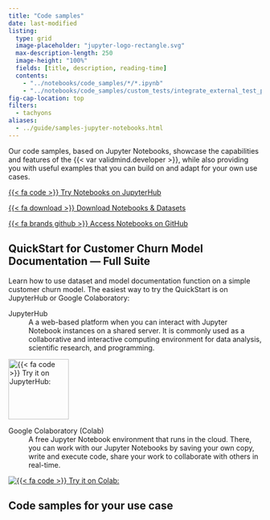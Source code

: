```yaml
---
title: "Code samples"
date: last-modified
listing:
  type: grid
  image-placeholder: "jupyter-logo-rectangle.svg"
  max-description-length: 250
  image-height: "100%"
  fields: [title, description, reading-time]
  contents: 
    - "../notebooks/code_samples/*/*.ipynb"
    - "../notebooks/code_samples/custom_tests/integrate_external_test_providers.ipynb"
fig-cap-location: top
filters:
  - tachyons
aliases:
  - ../guide/samples-jupyter-notebooks.html
---
```


Our code samples, based on Jupyter Notebooks, showcase the capabilities and features of the {{< var validmind.developer >}}, while also providing you with useful examples that you can build on and adapt for your own use cases. 

:::: {.flex .flex-wrap .justify-around}

::: {.w-30-ns .mt2 .pb3}

[{{< fa code >}} Try Notebooks on JupyterHub](https://jupyterhub.validmind.ai/){.button target="_blank"}

:::

::: {.w-30-ns .mt2 .pb3}

[{{< fa download >}} Download Notebooks & Datasets](/notebooks.zip){.button target="_blank"}

:::

::: {.w-30-ns .mt2 .pb3}

[{{< fa brands github >}} Access Notebooks on GitHub](https://github.com/validmind/validmind-library){.button target="_blank"}

:::


::::

## QuickStart for Customer Churn Model Documentation — Full Suite

Learn how to use dataset and model documentation function on a simple customer churn model. The easiest way to try the QuickStart is on JupyterHub or Google Colaboratory:

:::: {.flex .flex-wrap .justify-around}

::: {.w-50-ns}

JupyterHub
: A a web-based platform when you can interact with Jupyter Notebook instances on a shared server. It is commonly used as a collaborative and interactive computing environment for data analysis, scientific research, and programming.<br>

[![{{< fa code >}} Try it on JupyterHub:](jupyter-hub-logo.svg){width=120px fig-alt="JupyterHub logo"}](https://jupyterhub.validmind.ai/hub/user-redirect/lab/tree/quickstart_customer_churn_full_suite.ipynb)

:::

::: {.w-40-ns}

Google Colaboratory (Colab)
: A free Jupyter Notebook environment that runs in the cloud. There, you can work with our Jupyter Notebooks by saving your own copy, write and execute code, share your work to collaborate with others in real-time.<br>

[![{{< fa code >}} Try it on Colab:](https://colab.research.google.com/assets/colab-badge.svg){fig-alt="Google Colaboratory logo"}](https://colab.research.google.com/drive/1NLtjCFUZV2I_ttGUkiAL9uwGZK_SGUlw?usp=share_link)

:::

::::


## Code samples for your use case
